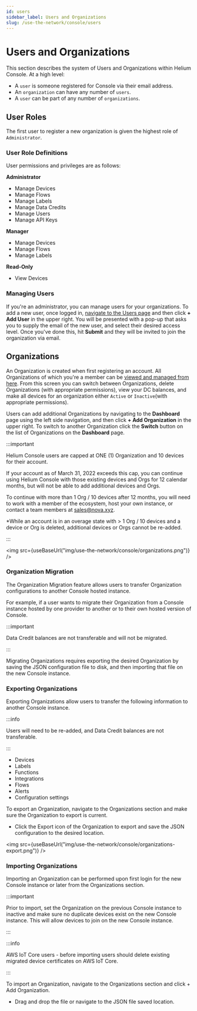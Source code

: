```yaml
---
id: users
sidebar_label: Users and Organizations
slug: /use-the-network/console/users
---
```


# Users and Organizations


This section describes the system of Users and Organizations within Helium
Console. At a high level:

- A `user` is someone registered for Console via their email address.
- An `organization` can have any number of `users`.
- A `user` can be part of any number of `organizations`.

## User Roles

The first user to register a new organization is given the highest role of
`Administrator`.

### User Role Definitions

User permissions and privileges are as follows:

**Administrator**

- Manage Devices
- Manage Flows
- Manage Labels
- Manage Data Credits
- Manage Users
- Manage API Keys

**Manager**

- Manage Devices
- Manage Flows
- Manage Labels

**Read-Only**

- View Devices

### Managing Users

If you're an administrator, you can manage users for your organizations. To add
a new user, once logged in,
[navigate to the Users page](https://console.helium.com/users) and then click
**+ Add User** in the upper right. You will be presented with a pop-up that asks
you to supply the email of the new user, and select their desired access level.
Once you've done this, hit **Submit** and they will be invited to join the
organization via email.

## Organizations

An Organization is created when first registering an account. All Organizations
of which you're a member can be
[viewed and managed from here](https://console.helium.com/organizations). From
this screen you can switch between Organizations, delete Organizations (with
appropriate permissions), view your DC balances, and make all devices for an
organization either `Active` or `Inactive`(with appropriate permissions).

Users can add additional Organizations by navigating to the **Dashboard** page
using the left side navigation, and then click **+ Add Organization** in the
upper right. To switch to another Organization click the **Switch** button on
the list of Organizations on the **Dashboard** page.

:::important

Helium Console users are capped at ONE (1) Organization and 10
devices for their account.

If your account as of March 31, 2022 exceeds this cap, you can continue using
Helium Console with those existing devices and Orgs for 12 calendar months, but
will not be able to add additional devices and Orgs.

To continue with more than 1 Org / 10 devices after 12 months, you will need to
work with a member of the ecosystem, host your own instance, or contact a team
members at sales@nova.xyz.

\*While an account is in an overage state with > 1 Org / 10 devices and a device
or Org is deleted, additional devices or Orgs cannot be re-added.

:::

<img src={useBaseUrl("img/use-the-network/console/organizations.png")} />

### Organization Migration

The Organization Migration feature allows users to transfer Organization
configurations to another Console hosted instance.

For example, if a user wants to migrate their Organization from a Console
instance hosted by one provider to another or to their own hosted version of
Console.

:::important

Data Credit balances are not transferable and will not be migrated.

:::

Migrating Organizations requires exporting the desired Organization by saving
the JSON configuration file to disk, and then importing that file on the new
Console instance.

### Exporting Organizations

Exporting Organizations allow users to transfer the following information to
another Console instance.

:::info

Users will need to be re-added, and Data Credit balances are not transferable.

:::

- Devices
- Labels
- Functions
- Integrations
- Flows
- Alerts
- Configuration settings

To export an Organization, navigate to the Organizations section and make sure
the Organization to export is current.

- Click the Export icon of the Organization to export and save the JSON
  configuration to the desired location.

<img src={useBaseUrl("img/use-the-network/console/organizations-export.png")} />

### Importing Organizations

Importing an Organization can be performed upon first login for the new Console
instance or later from the Organizations section.

:::important

Prior to import, set the Organization on the previous Console instance to
inactive and make sure no duplicate devices exist on the new Console instance.
This will allow devices to join on the new Console instance.

:::

:::info

AWS IoT Core users - before importing users should delete existing migrated
device certificates on AWS IoT Core.

:::

To import an Organization, navigate to the Organizations section and click + Add
Organization.

- Drag and drop the file or navigate to the JSON file saved location.
